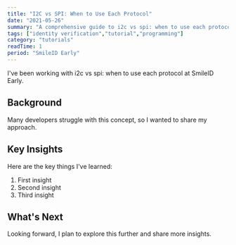 ```yaml
---
title: "I2C vs SPI: When to Use Each Protocol"
date: "2021-05-26"
summary: "A comprehensive guide to i2c vs spi: when to use each protocol. Learn the fundamentals and best practices."
tags: ["identity verification","tutorial","programming"]
category: "tutorials"
readTime: 1
period: "SmileID Early"
---
```


I've been working with i2c vs spi: when to use each protocol at SmileID Early.

## Background

Many developers struggle with this concept, so I wanted to share my approach.

## Key Insights

Here are the key things I've learned:

1. First insight
2. Second insight
3. Third insight

## What's Next

Looking forward, I plan to explore this further and share more insights.

